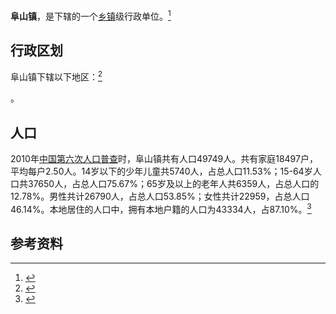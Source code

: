 {{中国乡级行政区|37/06/85/109/000}}

'''阜山镇'''，是{{PRC admin/fullname|37/06/85/109/000|3}}下辖的一个[[乡镇|乡镇]]级行政单位。<ref>{{PRC admin/ref sgc|{{PRC admin/parent|37/06/85/109/000}}}}</ref>

== 行政区划 ==

阜山镇下辖以下地区：<ref>{{PRC admin/ref sgc|37/06/85/109/000}}</ref>

{{PRC admin/children|37/06/85/109/000}}。
== 人口 ==

2010年[[中国第六次人口普查|中国第六次人口普查]]时，阜山镇共有人口49749人。共有家庭18497户，平均每户2.50人。14岁以下的少年儿童共5740人，占总人口11.53%；15-64岁人口共37650人，占总人口75.67%；65岁及以上的老年人共6359人，占总人口的12.78%。男性共计26790人，占总人口53.85%；女性共计22959，占总人口46.14%。本地居住的人口中，拥有本地户籍的人口为43334人，占87.10%。<ref name="人口普查2010">{{cite web| url =http://www.yearbookchina.com/navipage-n2013030152000017.html| title =《中国2010年人口普查分乡、镇、街道资料》| author =中国国务院人口普查办公室、中国国家统计局人口就业统计司等| year =2010| website =统计年鉴分享平台| page =表15 山东省乡、镇、街道人口| format =收费| access-date =2018-07-19| archive-url =https://web.archive.org/web/20180719084356/http://www.yearbookchina.com/navipage-n2013030152000017.html| archive-date =2018-07-19| dead-url =yes}}</ref>

== 参考资料 ==

{{reflist}}

{{行政区划小作品}}
{{PRC admin/navcat|37/06/85/109/000}}